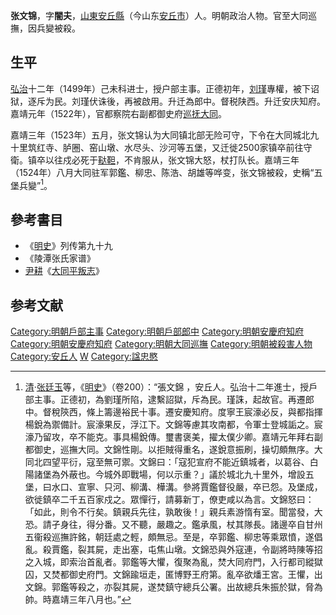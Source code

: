 '''张文锦'''{{BD|？||1524年||catIdx=Z}}，字'''闇夫'''，[[山東|山東]][[安丘縣|安丘縣]]（今山东[[安丘市|安丘市]]）人。明朝政治人物。官至大同巡撫，因兵變被殺。

==生平==
[[弘治|弘治]]十二年（1499年）己未科进士，授户部主事。正德初年，[[刘瑾|刘瑾]]專權，被下诏狱，逐斥为民。刘瑾伏诛後，再被啟用。升迁為郎中。督税陕西。升迁安庆知府。嘉靖元年（1522年），官都察院右副都御史府[[大同巡抚|巡抚大同]]。

嘉靖三年（1523年）五月，张文锦认为大同镇北部无险可守，下令在大同城北九十里筑红寺、胪圈、窑山墩、水尽头、沙河等五堡，又迁徙2500家镇卒前往守衛。镇卒以往戍必死于[[鞑靼|鞑靼]]，不肯服从，张文锦大怒，杖打队长。嘉靖三年（1524年）八月大同驻军郭鑑、柳忠、陈浩、胡雄等哗变，张文锦被殺，史稱“五堡兵變”<ref>[[清|清]]·[[张廷玉|张廷玉]]等，《[[明史|明史]]》（卷200）：“張文錦 ，安丘人。弘治十二年進士，授戶部主事。正德初，為劉瑾所陷，逮繫詔獄，斥為民。瑾誅，起故官。再遷郎中。督稅陝西，條上籌邊裕民十事。遷安慶知府。度寧王宸濠必反，與都指揮楊銳為禦備計。宸濠果反，浮江下。文錦等慮其攻南都，令軍士登城詬之。宸濠乃留攻，卒不能克。事具楊銳傳。璽書褒美，擢太僕少卿。嘉靖元年拜右副都御史，巡撫大同。文錦性剛。以拒賊得重名，遂銳意振刷，操切頗無序。大同北四望平衍，寇至無可禦。文錦曰：「寇犯宣府不能近鎮城者，以葛谷、白陽諸堡為外蔽也。今城外即戰場，何以示重？」議於城北九十里外，增設五堡，曰水口、宣寧、只河、柳溝、樺溝。參將賈鑑督役嚴，卒已怨。及堡成，欲徙鎮卒二千五百家戍之。眾憚行，請募新丁，僚吏咸以為言。文錦怒曰：「如此，則令不行矣。鎮親兵先往，孰敢後！」親兵素游惰有室。聞當發，大恐。請孑身往，得分番。又不聽，嚴趣之。鑑承風，杖其隊長。諸邊卒自甘州五衞殺巡撫許銘，朝廷處之輕，頗無忌。至是，卒郭鑑、柳忠等乘眾憤，遂倡亂。殺賈鑑，裂其屍，走出塞，屯焦山墩。文錦恐與外寇連，令副將時陳等招之入城，即索治首亂者。郭鑑等大懼，復聚為亂，焚大同府門，入行都司縱獄囚，又焚都御史府門。文錦踰垣走，匿博野王府第。亂卒欲燔王宮。王懼，出文錦。郭鑑等殺之，亦裂其屍，遂焚鎮守總兵公署。出故總兵朱振於獄，脅為帥。時嘉靖三年八月也。”</ref>。

==參考書目==
*《[[明史|明史]]》列传第九十九
*《陵潭张氏家谱》
*[[尹耕|尹耕]]《[[s:大同平叛誌|大同平叛志]]》

==参考文献==
{{reflist}}

{{DEFAULTSORT:Zhang張}}
{{弘治十二年己未科殿試金榜}}
[[Category:明朝戶部主事|Category:明朝戶部主事]]
[[Category:明朝戶部郎中|Category:明朝戶部郎中]]
[[Category:明朝安慶府知府|Category:明朝安慶府知府]]
[[Category:明朝安慶府知府|Category:明朝安慶府知府]]
[[Category:明朝大同巡撫|Category:明朝大同巡撫]]
[[Category:明朝被殺害人物|Category:明朝被殺害人物]]
[[Category:安丘人|Category:安丘人]]
[[Category:張姓|W]]
[[Category:諡忠愍|Category:諡忠愍]]